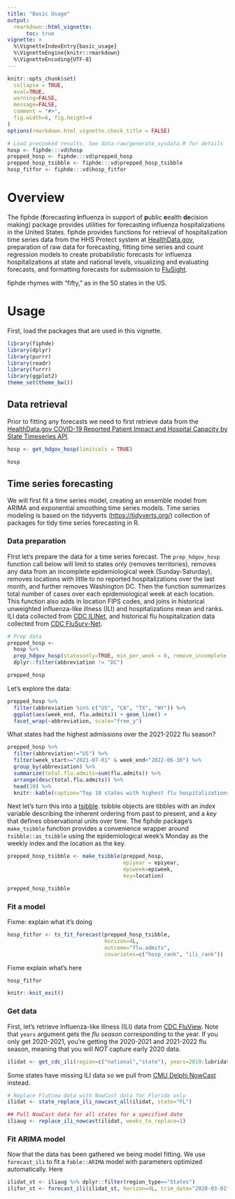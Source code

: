```yaml
---
title: "Basic Usage"
output: 
  rmarkdown::html_vignette:
      toc: true
vignette: >
  %\VignetteIndexEntry{basic_usage}
  %\VignetteEngine{knitr::rmarkdown}
  %\VignetteEncoding{UTF-8}
---
```


```r
knitr::opts_chunk$set(
  collapse = TRUE,
  eval=TRUE,
  warning=FALSE,
  message=FALSE,
  comment = "#>",
  fig.width=6, fig.height=4
)
options(rmarkdown.html_vignette.check_title = FALSE)
```

```r
# Load precooked results. See data-raw/generate_sysdata.R for details
hosp <- fiphde:::vd$hosp
prepped_hosp <- fiphde:::vd$prepped_hosp
prepped_hosp_tsibble <- fiphde:::vd$prepped_hosp_tsibble
hosp_fitfor <- fiphde:::vd$hosp_fitfor
```

# Overview

The fiphde (**f**orecasting **i**nfluenza in support of **p**ublic **e**ealth **de**cision making) package provides utilities for forecasting influenza hospitalizations in the United States. fiphde provides functions for retrieval of hospitalization time series data from the HHS Protect system at [HealthData.gov](https://healthdata.gov/Hospital/COVID-19-Reported-Patient-Impact-and-Hospital-Capa/g62h-syeh), preparation of raw data for forecasting, fitting time series and count regression models to create probabilistic forecasts for influenza hospitalizations at state and national levels, visualizing and evaluating forecasts, and formatting forecasts for submission to [FluSight](https://www.cdc.gov/flu/weekly/flusight/index.html).

fiphde rhymes with "fifty," as in the 50 states in the US.

# Usage

First, load the packages that are used in this vignette.

```r
library(fiphde)
library(dplyr)
library(purrr)
library(readr)
library(furrr)
library(ggplot2)
theme_set(theme_bw())
```

## Data retrieval

Prior to fitting any forecasts we need to first retrieve data from the [HealthData.gov COVID-19 Reported Patient Impact and Hospital Capacity by State Timeseries API](https://healthdata.gov/Hospital/COVID-19-Reported-Patient-Impact-and-Hospital-Capa/g62h-syeh). 

```r
hosp <- get_hdgov_hosp(limitcols = TRUE)
```

```r
hosp
```

## Time series forecasting

We will first fit a time series model, creating an ensemble model from ARIMA and exponential smoothing time series models. Time series modeling is based on the tidyverts (<https://tidyverts.org/>) collection of packages for tidy time series forecasting in R.

### Data preparation

FIrst let's prepare the data for a time series forecast. The `prep_hdgov_hosp` function call below will limit to states only (removes territories), removes any data from an incomplete epidemiological week (Sunday-Saturday), removes locations with little to no reported hospitalizations over the last month, and further removes Washington DC. Then the function summarizes total number of cases over each epidemiological week at each location. This function also adds in location FIPS codes, and joins in historical unweighted influenza-like illness (ILI) and hospitalizations mean and ranks. ILI data collected from [CDC ILINet](https://gis.cdc.gov/grasp/fluview/fluportaldashboard.html), and historical flu hospitalization data collected from [CDC FluSurv-Net](https://www.cdc.gov/flu/weekly/influenza-hospitalization-surveillance.htm).

```r
# Prep data
prepped_hosp <-
  hosp %>%
  prep_hdgov_hosp(statesonly=TRUE, min_per_week = 0, remove_incomplete = TRUE) %>%
  dplyr::filter(abbreviation != "DC")
```

```r
prepped_hosp
```

Let's explore the data:

```r
prepped_hosp %>% 
  filter(abbreviation %in% c("US", "CA", "TX", "NY")) %>% 
  ggplot(aes(week_end, flu.admits)) + geom_line() + 
  facet_wrap(~abbreviation, scale="free_y")
```

What states had the highest admissions over the 2021-2022 flu season?

```r
prepped_hosp %>% 
  filter(abbreviation!="US") %>% 
  filter(week_start>="2021-07-01" & week_end<"2022-06-30") %>% 
  group_by(abbreviation) %>% 
  summarize(total.flu.admits=sum(flu.admits)) %>% 
  arrange(desc(total.flu.admits)) %>% 
  head(10) %>% 
  knitr::kable(caption="Top 10 states with highest flu hospitalizations in 2021-2022.")
```

Next let's turn this into a [tsibble](https://tsibble.tidyverts.org/). tsibble objects are tibbles with an _index_ variable describing the inherent ordering from past to present, and a _key_ that defines observational units over time. The fiphde package's `make_tsibble` function provides a convenience wrapper around `tsibble::as_tsibble` using the epidemiological week's Monday as the weekly index and the location as the key.  

```r
prepped_hosp_tsibble <- make_tsibble(prepped_hosp,
                                     epiyear = epiyear,
                                     epiweek=epiweek,
                                     key=location)
```

```r
prepped_hosp_tsibble
```


### Fit a model

Fixme: explain what it's doing

```r
hosp_fitfor <- ts_fit_forecast(prepped_hosp_tsibble,
                               horizon=4L,
                               outcome="flu.admits",
                               covariates=c("hosp_rank", "ili_rank"))
```

Fixme explain what's here

```r
hosp_fitfor
```


```r
knitr::knit_exit()
```


### Get data

First, let's retrieve Influenza-like Illness (ILI) data from [CDC FluView](https://gis.cdc.gov/grasp/fluview/fluportaldashboard.html). Note that `years` argument gets the *flu season* corresponding to the year. If you only get 2020-2021, you're getting the 2020-2021 and 2021-2022 flu season, meaning that you will *NOT* capture early 2020 data.

```r
ilidat <- get_cdc_ili(region=c("national","state"), years=2019:lubridate::year(lubridate::today()))
```

Some states have missing ILI data so we pull from [CMU Delphi NowCast](https://delphi.cmu.edu/nowcast/) instead.

```r
# Replace FluView data with NowCast data for Florida only
ilidat <- state_replace_ili_nowcast_all(ilidat, state="FL")

## Pull NowCast data for all states for a specified date
iliaug <- replace_ili_nowcast(ilidat, weeks_to_replace=1)
```

### Fit ARIMA model

Now that the data has been gathered we being model fitting. We use `forecast_ili` to fit a `fable::ARIMA` model with parameters optimized automatically. Here 

```r
ilidat_st <- iliaug %>% dplyr::filter(region_type=="States")
ilifor_st <- forecast_ili(ilidat_st, horizon=4L, trim_date="2020-03-01")
```
